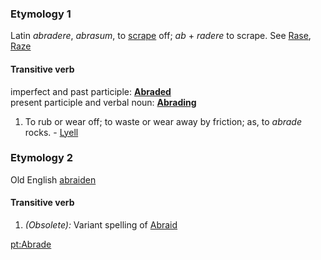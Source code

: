 ===Etymology 1===
Latin ''abradere'', ''abrasum'', to [[scrape]] off; ''ab'' + ''radere'' to scrape. See [[Rase]], [[Raze]]
====Transitive verb====
imperfect and past participle: '''[[Abraded]]'''<br>
present participle and verbal noun: '''[[Abrading]]'''
#To rub or wear off; to waste or wear away by friction; as, to ''abrade'' rocks. - [[Lyell]]
===Etymology 2===
Old English [[abraiden]]
====Transitive verb====
#''(Obsolete):'' Variant spelling of [[Abraid]]

[[pt:Abrade]]
